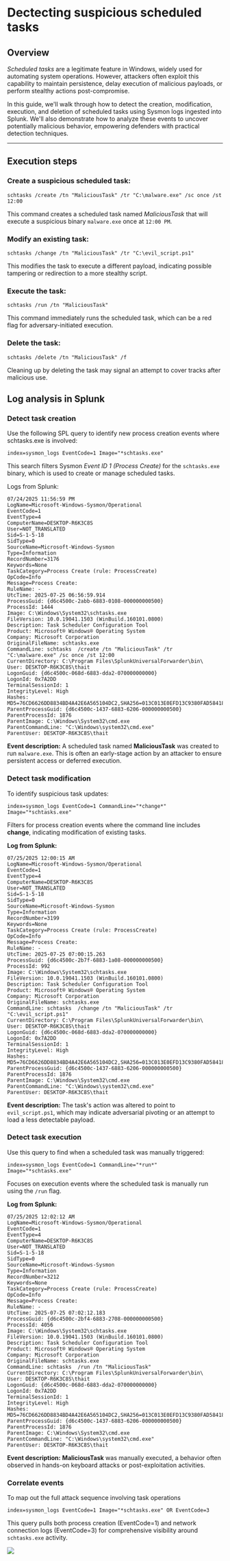 # Dectecting suspicious scheduled tasks
## Overview
*Scheduled tasks* are a legitimate feature in Windows, widely used for automating system operations. 
However, attackers often exploit this capability to maintain persistence, delay execution of malicious payloads, or perform stealthy actions post-compromise.

In this guide, we'll walk through how to detect the creation, modification, execution, and deletion of scheduled tasks using Sysmon logs ingested into Splunk. 
We'll also demonstrate how to analyze these events to uncover potentially malicious behavior, empowering defenders with practical detection techniques.

---

## Execution steps
### Create a suspicious scheduled task:
```
schtasks /create /tn "MaliciousTask" /tr "C:\malware.exe" /sc once /st 12:00
```
This command creates a scheduled task named *MaliciousTask* that will execute a suspicious binary `malware.exe` once at `12:00 PM`.

### Modify an existing task:
```
schtasks /change /tn "MaliciousTask" /tr "C:\evil_script.ps1"
```
This modifies the task to execute a different payload, indicating possible tampering or redirection to a more stealthy script.

### Execute the task:
```
schtasks /run /tn "MaliciousTask"
```
This command immediately runs the scheduled task, which can be a red flag for adversary-initiated execution.

### Delete the task:
```
schtasks /delete /tn "MaliciousTask" /f
```
Cleaning up by deleting the task may signal an attempt to cover tracks after malicious use.

## Log analysis in Splunk
### Detect task creation
Use the following SPL query to identify new process creation events where schtasks.exe is involved:
```
index=sysmon_logs EventCode=1 Image="*schtasks.exe"
```
This search filters Sysmon *Event ID 1 (Process Create)* for the `schtasks.exe` binary, which is used to create or manage scheduled tasks.

Logs from Splunk:
```
07/24/2025 11:56:59 PM
LogName=Microsoft-Windows-Sysmon/Operational
EventCode=1
EventType=4
ComputerName=DESKTOP-R6K3C8S
User=NOT_TRANSLATED
Sid=S-1-5-18
SidType=0
SourceName=Microsoft-Windows-Sysmon
Type=Information
RecordNumber=3176
Keywords=None
TaskCategory=Process Create (rule: ProcessCreate)
OpCode=Info
Message=Process Create:
RuleName: -
UtcTime: 2025-07-25 06:56:59.914
ProcessGuid: {d6c4500c-2abb-6883-0108-000000000500}
ProcessId: 1444
Image: C:\Windows\System32\schtasks.exe
FileVersion: 10.0.19041.1503 (WinBuild.160101.0800)
Description: Task Scheduler Configuration Tool
Product: Microsoft® Windows® Operating System
Company: Microsoft Corporation
OriginalFileName: schtasks.exe
CommandLine: schtasks  /create /tn "MaliciousTask" /tr "C:\malware.exe" /sc once /st 12:00
CurrentDirectory: C:\Program Files\SplunkUniversalForwarder\bin\
User: DESKTOP-R6K3C8S\thait
LogonGuid: {d6c4500c-068d-6883-dda2-070000000000}
LogonId: 0x7A2DD
TerminalSessionId: 1
IntegrityLevel: High
Hashes: MD5=76CD6626DD8834BD4A42E6A565104DC2,SHA256=013C013E0EFD13C9380FAD58418B7ACA8356E591A5CCEFFDB910F7D8B0AD28EF,IMPHASH=ECCE05491F2E8F279F4790BCB1318C05
ParentProcessGuid: {d6c4500c-1437-6883-6206-000000000500}
ParentProcessId: 1876
ParentImage: C:\Windows\System32\cmd.exe
ParentCommandLine: "C:\Windows\system32\cmd.exe" 
ParentUser: DESKTOP-R6K3C8S\thait
```
**Event description:** A scheduled task named **MaliciousTask** was created to run `malware.exe`. 
This is often an early-stage action by an attacker to ensure persistent access or deferred execution.

### Detect task modification
To identify suspicious task updates:
```
index=sysmon_logs EventCode=1 CommandLine="*change*" Image="*schtasks.exe"
```
Filters for process creation events where the command line includes **change**, indicating modification of existing tasks.

**Log from Splunk:**
```
07/25/2025 12:00:15 AM
LogName=Microsoft-Windows-Sysmon/Operational
EventCode=1
EventType=4
ComputerName=DESKTOP-R6K3C8S
User=NOT_TRANSLATED
Sid=S-1-5-18
SidType=0
SourceName=Microsoft-Windows-Sysmon
Type=Information
RecordNumber=3199
Keywords=None
TaskCategory=Process Create (rule: ProcessCreate)
OpCode=Info
Message=Process Create:
RuleName: -
UtcTime: 2025-07-25 07:00:15.263
ProcessGuid: {d6c4500c-2b7f-6883-1a08-000000000500}
ProcessId: 992
Image: C:\Windows\System32\schtasks.exe
FileVersion: 10.0.19041.1503 (WinBuild.160101.0800)
Description: Task Scheduler Configuration Tool
Product: Microsoft® Windows® Operating System
Company: Microsoft Corporation
OriginalFileName: schtasks.exe
CommandLine: schtasks  /change /tn "MaliciousTask" /tr "C:\evil_script.ps1"
CurrentDirectory: C:\Program Files\SplunkUniversalForwarder\bin\
User: DESKTOP-R6K3C8S\thait
LogonGuid: {d6c4500c-068d-6883-dda2-070000000000}
LogonId: 0x7A2DD
TerminalSessionId: 1
IntegrityLevel: High
Hashes: MD5=76CD6626DD8834BD4A42E6A565104DC2,SHA256=013C013E0EFD13C9380FAD58418B7ACA8356E591A5CCEFFDB910F7D8B0AD28EF,IMPHASH=ECCE05491F2E8F279F4790BCB1318C05
ParentProcessGuid: {d6c4500c-1437-6883-6206-000000000500}
ParentProcessId: 1876
ParentImage: C:\Windows\System32\cmd.exe
ParentCommandLine: "C:\Windows\system32\cmd.exe" 
ParentUser: DESKTOP-R6K3C8S\thait
```
**Event description:** The task's action was altered to point to `evil_script.ps1`, which may indicate adversarial pivoting or an attempt to load a less detectable payload.

### Detect task execution
Use this query to find when a scheduled task was manually triggered:
```
index=sysmon_logs EventCode=1 CommandLine="*run*" Image="*schtasks.exe"
```
Focuses on execution events where the scheduled task is manually run using the `/run` flag.

**Log from Splunk:**
```
07/25/2025 12:02:12 AM
LogName=Microsoft-Windows-Sysmon/Operational
EventCode=1
EventType=4
ComputerName=DESKTOP-R6K3C8S
User=NOT_TRANSLATED
Sid=S-1-5-18
SidType=0
SourceName=Microsoft-Windows-Sysmon
Type=Information
RecordNumber=3212
Keywords=None
TaskCategory=Process Create (rule: ProcessCreate)
OpCode=Info
Message=Process Create:
RuleName: -
UtcTime: 2025-07-25 07:02:12.183
ProcessGuid: {d6c4500c-2bf4-6883-2708-000000000500}
ProcessId: 4056
Image: C:\Windows\System32\schtasks.exe
FileVersion: 10.0.19041.1503 (WinBuild.160101.0800)
Description: Task Scheduler Configuration Tool
Product: Microsoft® Windows® Operating System
Company: Microsoft Corporation
OriginalFileName: schtasks.exe
CommandLine: schtasks  /run /tn "MaliciousTask"
CurrentDirectory: C:\Program Files\SplunkUniversalForwarder\bin\
User: DESKTOP-R6K3C8S\thait
LogonGuid: {d6c4500c-068d-6883-dda2-070000000000}
LogonId: 0x7A2DD
TerminalSessionId: 1
IntegrityLevel: High
Hashes: MD5=76CD6626DD8834BD4A42E6A565104DC2,SHA256=013C013E0EFD13C9380FAD58418B7ACA8356E591A5CCEFFDB910F7D8B0AD28EF,IMPHASH=ECCE05491F2E8F279F4790BCB1318C05
ParentProcessGuid: {d6c4500c-1437-6883-6206-000000000500}
ParentProcessId: 1876
ParentImage: C:\Windows\System32\cmd.exe
ParentCommandLine: "C:\Windows\system32\cmd.exe" 
ParentUser: DESKTOP-R6K3C8S\thait
```
**Event description:** **MaliciousTask** was manually executed, a behavior often observed in hands-on keyboard attacks or post-exploitation activities.

### Correlate events
To map out the full attack sequence involving task operations
```
index=sysmon_logs EventCode=1 Image="*schtasks.exe" OR EventCode=3
```
This query pulls both process creation (EventCode=1) and network connection logs (EventCode=3) for comprehensive visibility around `schtasks.exe` activity.
<div style={{ width: '100%', margin: '0 auto' }}>
  <img src={require("./cor.png").default} style={{ width: '100%', height: 'auto' }} />
</div>
